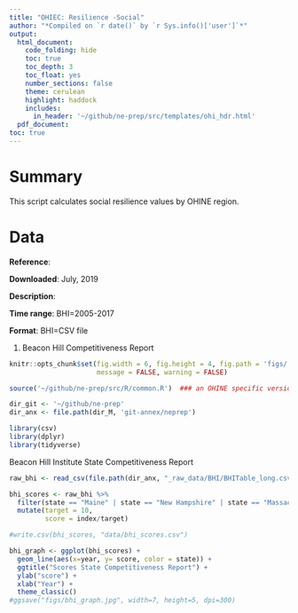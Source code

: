 ```yaml
---
title: "OHIEC: Resilience -Social"
author: "*Compiled on `r date()` by `r Sys.info()['user']`*"
output: 
  html_document:
    code_folding: hide
    toc: true
    toc_depth: 3
    toc_float: yes
    number_sections: false
    theme: cerulean
    highlight: haddock
    includes: 
      in_header: '~/github/ne-prep/src/templates/ohi_hdr.html'
  pdf_document:
toc: true
---
```



# Summary

This script calculates social resilience values by OHINE region. 


# Data

**Reference**:


**Downloaded**: July, 2019

**Description**:  

**Time range**: BHI=2005-2017

**Format**:  BHI=CSV file

1) Beacon Hill Competitiveness Report

``` r

knitr::opts_chunk$set(fig.width = 6, fig.height = 4, fig.path = 'figs/',
                      message = FALSE, warning = FALSE)

source('~/github/ne-prep/src/R/common.R')  ### an OHINE specific version of common.R

dir_git <- '~/github/ne-prep'
dir_anx <- file.path(dir_M, 'git-annex/neprep')

library(csv)
library(dplyr)
library(tidyverse)


```


Beacon Hill Institute State Competitiveness Report

```r

raw_bhi <- read_csv(file.path(dir_anx, "_raw_data/BHI/BHITable_long.csv"))

bhi_scores <- raw_bhi %>% 
  filter(state == "Maine" | state == "New Hampshire" | state == "Massachusetts" | state == "Rhode Island" | state == "Connecticut" | state == "New York") %>% 
  mutate(target = 10,
         score = index/target)

#write.csv(bhi_scores, "data/bhi_scores.csv")

bhi_graph <- ggplot(bhi_scores) +
  geom_line(aes(x=year, y= score, color = state)) +
  ggtitle("Scores State Competitiveness Report") +
  ylab("score") +
  xlab("Year") +
  theme_classic()
#ggsave("figs/bhi_graph.jpg", width=7, height=5, dpi=300)

```


